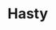 
# Hasty

<ProjectDetails
  region="Stormlands"
  house="undefined"
  type="Keep"
  status="Completed"
  warp="/warp hasty"
  projectLead="HowyJ"
  dateStarted="Invalid Date"
  dateCompleted="September 30, 2014"
/>

